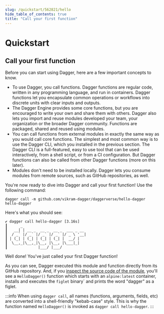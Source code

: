 ```yaml
---
slug: /quickstart/562821/hello
hide_table_of_contents: true
title: "Call your first function"
---
```


# Quickstart

<PartialExperimentalDocs />

## Call your first function

Before you can start using Dagger, here are a few important concepts to know.

- To use Dagger, you call functions. Dagger functions are regular code, written in any programming language, and run in containers. Dagger functions let you encapsulate common operations or workflows into discrete units with clear inputs and outputs.
- The Dagger Engine provides some core functions, but you are encouraged to write your own and share them with others. Dagger also lets you import and reuse modules developed your team, your organization or the broader Dagger community. Functions are packaged, shared and reused using modules.
- You can call functions from external modules in exactly the same way as you would call core functions. The simplest and most common way is to use the Dagger CLI, which you installed in the previous section. The Dagger CLI is a full-featured, easy to use tool that can be used interactively, from a shell script, or from a CI configuration. But Dagger functions can also be called from other Dagger functions (more on this later).
- Modules don't need to be installed locally. Dagger lets you consume modules from remote sources, such as GitHub repositories, as well.

You're now ready to dive into Dagger and call your first function! Use the following command:

```shell
dagger call -m github.com/vikram-dagger/daggerverse/hello-dagger hello-dagger
```

Here's what you should see:

```shell
✔ dagger call hello-dagger [3.16s]
┃      _
┃   __| | __ _  __ _  __ _  ___ _ __
┃  / _` |/ _` |/ _` |/ _` |/ _ \ '__|
┃ | (_| | (_| | (_| | (_| |  __/ |
┃  \__,_|\__,_|\__, |\__, |\___|_|
┃              |___/ |___/
```

Well done! You've just called your first Dagger function!

As you can see, Dagger executed this module and function directly from its GitHub repository. And, if you [inspect the source code of the module](https://github.com/vikram-dagger/daggerverse/blob/main/hello-dagger/main.go), you'll see a `HelloDagger()` function which starts with an `alpine:latest` container, installs and executes the `figlet` binary` and prints the word "dagger" as a figlet.

:::info
When using `dagger call`, all names (functions, arguments, fields, etc) are converted into a shell-friendly "kebab-case" style. This is why the function named `HelloDagger()` is invoked as `dagger call hello-dagger`.
:::
